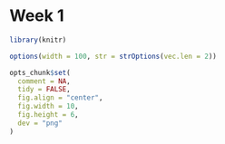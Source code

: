 # Week 1

```r
library(knitr)

options(width = 100, str = strOptions(vec.len = 2))

opts_chunk$set(
  comment = NA, 
  tidy = FALSE, 
  fig.align = "center", 
  fig.width = 10, 
  fig.height = 6,
  dev = "png"
)
```


